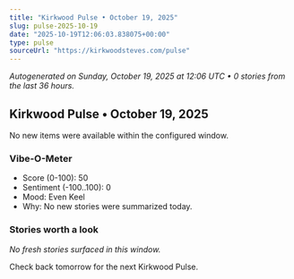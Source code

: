 ```yaml
---
title: "Kirkwood Pulse • October 19, 2025"
slug: pulse-2025-10-19
date: "2025-10-19T12:06:03.838075+00:00"
type: pulse
sourceUrl: "https://kirkwoodsteves.com/pulse"
---
```


_Autogenerated on Sunday, October 19, 2025 at 12:06 UTC • 0 stories from the last 36 hours._

## Kirkwood Pulse • October 19, 2025

No new items were available within the configured window.

### Vibe-O-Meter

- Score (0-100): 50
- Sentiment (-100..100): 0
- Mood: Even Keel
- Why: No new stories were summarized today.

### Stories worth a look

_No fresh stories surfaced in this window._

Check back tomorrow for the next Kirkwood Pulse.
